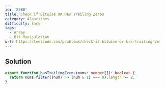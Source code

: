 ```yaml
---
id: '2980'
title: Check if Bitwise OR Has Trailing Zeros
category: Algorithms
difficulty: Easy
tags:
  - Array
  - Bit Manipulation
url: https://leetcode.com/problems/check-if-bitwise-or-has-trailing-zeros
---
```


## Solution

```typescript showLineNumbers
export function hasTrailingZeros(nums: number[]): boolean {
  return nums.filter((num) => (num & 1) === 0).length >= 2;
}
```
